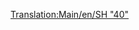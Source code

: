 [[Translation:Main/en/SH "40"]]{{en/-}}{{Template:Treinen/Nl
|Naam=SH "40"
|Afbeelding=[[File:en/Sh40.png]]
|Kosten=£35,156 ($70.312)
|Snelheid=177 km/h (110 mph)
|Gewicht=82 t
|Kracht=5,000 pk (6.704 kW)
|Onderhoudskosten=£2,882 ($5.764)
|Ontworpen=1973
|Levensduur=23
|Capaciteit=n.v.t.
|Omschrijving=
|Real-life=[http://www.wikipedia.org/wiki/British Rail Class 87 British Rail Class 87]
}}